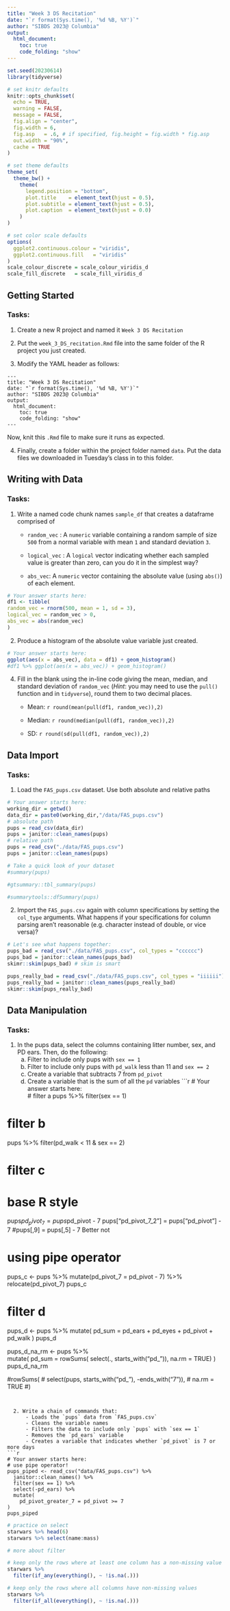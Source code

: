 ```yaml
---
title: "Week 3 DS Recitation"
date: "`r format(Sys.time(), '%d %B, %Y')`"
author: "SIBDS 2023@ Columbia" 
output: 
  html_document:
    toc: true
    code_folding: "show"
---
```


```r
set.seed(20230614)
library(tidyverse)

# set knitr defaults
knitr::opts_chunk$set(
  echo = TRUE,
  warning = FALSE,
  message = FALSE,
  fig.align = "center",
  fig.width = 6,
  fig.asp   = .6, # if specified, fig.height = fig.width * fig.asp
  out.width = "90%",
  cache = TRUE
)

# set theme defaults
theme_set(
  theme_bw() +
    theme(
      legend.position = "bottom",
      plot.title    = element_text(hjust = 0.5),
      plot.subtitle = element_text(hjust = 0.5),
      plot.caption  = element_text(hjust = 0.0)
    )
)

# set color scale defaults
options(
  ggplot2.continuous.colour = "viridis",
  ggplot2.continuous.fill   = "viridis"
)
scale_colour_discrete = scale_colour_viridis_d
scale_fill_discrete   = scale_fill_viridis_d
```

## Getting Started

### Tasks:

1. Create a new R project and named it `Week 3 DS Recitation`

2. Put the `week_3_DS_recitation.Rmd` file into the same folder of the R project you just created. 

3. Modify the YAML header as follows:

```
---
title: "Week 3 DS Recitation"
date: "`r format(Sys.time(), '%d %B, %Y')`"
author: "SIBDS 2023@ Columbia" 
output: 
  html_document:
    toc: true
    code_folding: "show"
---
```

   Now, knit this `.Rmd` file to make sure it runs as expected.

4. Finally, create a folder within the project folder named `data`. Put the data files we downloaded in Tuesday's class in to this folder. 

## Writing with Data

### Tasks:

  1. Write a named code chunk names `sample_df` that creates a dataframe comprised of
  
      * `random_vec` : A `numeric` variable containing a random sample of size `500` from a normal variable with mean `1` and standard deviation `3`.
    
      * `logical_vec` : A `logical` vector indicating whether each sampled value is greater than zero, can you do it in the simplest way?
    
      * `abs_vec`: A `numeric` vector containing the absolute value (using `abs()`) of each element. 
  
```r
# Your answer starts here: 
df1 <- tibble(
random_vec = rnorm(500, mean = 1, sd = 3),
logical_vec = random_vec > 0,
abs_vec = abs(random_vec)
)
```
  

  2. Produce a histogram of the absolute value variable just created.
  
```r
# Your answer starts here:  
ggplot(aes(x = abs_vec), data = df1) + geom_histogram()
#df1 %>% ggplot(aes(x = abs_vec)) + geom_histogram()
```
  


  4. Fill in the blank using the in-line code giving the mean, median, and standard deviation of `random_vec` (*Hint*: you may need to use the `pull()` function and  in `tidyverse`), round them to two decimal places.
  
      * Mean: `r round(mean(pull(df1, random_vec)),2)`
  
      * Median: `r round(median(pull(df1, random_vec)),2)`   
  
      * SD: `r round(sd(pull(df1, random_vec)),2)`

## Data Import

### Tasks:

  1. Load the `FAS_pups.csv` dataset. Use both absolute and relative paths
  
```r
# Your answer starts here:  
working_dir = getwd()
data_dir = paste0(working_dir,"/data/FAS_pups.csv")
# absolute path
pups = read_csv(data_dir)
pups = janitor::clean_names(pups)
# relative path
pups = read_csv("./data/FAS_pups.csv")
pups = janitor::clean_names(pups)

# Take a quick look of your dataset
#summary(pups)

#gtsummary::tbl_summary(pups)

#summarytools::dfSummary(pups)
```
  
2. Import the `FAS_pups.csv` again with column specifications by setting the `col_type` arguments. What happens if your specifications for column parsing aren’t reasonable (e.g. character instead of double, or vice versa)? 
  
```r
# Let's see what happens together: 
pups_bad = read_csv("./data/FAS_pups.csv", col_types = "cccccc")
pups_bad = janitor::clean_names(pups_bad)
skimr::skim(pups_bad) # skim is smart

pups_really_bad = read_csv("./data/FAS_pups.csv", col_types = "iiiiii")
pups_really_bad = janitor::clean_names(pups_really_bad)
skimr::skim(pups_really_bad)
```


## Data Manipulation

### Tasks:

  1. In the pups data, select the columns containing litter number, sex, and PD ears. Then, do the following:
      a. Filter to include only pups with `sex == 1`
      b. Filter to include only pups with `pd_walk` less than 11 and `sex == 2`
      c. Create a variable that subtracts 7 from `pd_pivot`
      d. Create a variable that is the sum of all the `pd` variables
```r
# Your answer starts here:  
# filter a
pups %>% filter(sex == 1)

# filter b
pups %>% filter(pd_walk < 11 & sex == 2)

# filter c
# base R style
pups$pd_pivot_7 = pups$pd_pivot - 7
pups["pd_pivot_7_2"] = pups["pd_pivot"] - 7
#pups[,9] = pups[,5] - 7 Better not

# using pipe operator
pups_c <- pups %>%
  mutate(pd_pivot_7 = pd_pivot - 7) %>%
  relocate(pd_pivot_7)
pups_c

# filter d  
pups_d <-
  pups %>%
  mutate(
    pd_sum = pd_ears + pd_eyes + pd_pivot + pd_walk
) 
pups_d

pups_d_na_rm <- 
  pups %>%  
  mutate(
    pd_sum = rowSums(
      select(., starts_with("pd_")), 
      na.rm = TRUE)
    )
pups_d_na_rm

#rowSums(
#  select(pups, starts_with("pd_"), -ends_with("7")), 
#  na.rm = TRUE
#)
```
      
      
  2. Write a chain of commands that:
      - Loads the `pups` data from `FAS_pups.csv`
      - Cleans the variable names
      - Filters the data to include only `pups` with `sex == 1`
      - Removes the `pd_ears` variable
      - Creates a variable that indicates whether `pd_pivot` is 7 or more days
```r
# Your answer starts here:  
# use pipe operator!
pups_piped <- read_csv("data/FAS_pups.csv") %>%
  janitor::clean_names() %>%
  filter(sex == 1) %>%
  select(-pd_ears) %>%
  mutate(
    pd_pivot_greater_7 = pd_pivot >= 7
) 
pups_piped
```
  
```r
# practice on select
starwars %>% head(6)
starwars %>% select(name:mass)

# more about filter

# keep only the rows where at least one column has a non-missing value
starwars %>% 
  filter(if_any(everything(), ~ !is.na(.)))

# keep only the rows where all columns have non-missing values
starwars %>% 
  filter(if_all(everything(), ~ !is.na(.)))

```
  














